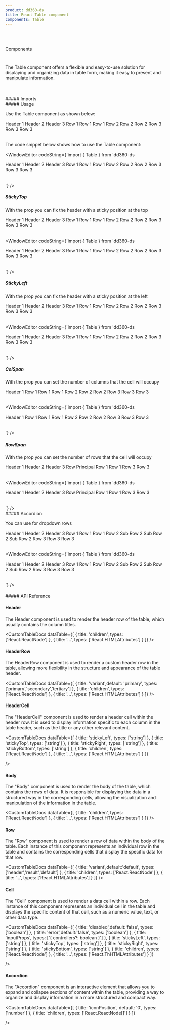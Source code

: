 ```yaml
---
product: dd360-ds
title: React Table component
components: Table
---
```


<br id='top' />
<br />

<Label>Components</Label>

# <HeaderDocCustom title="Table" pathUrl="components-table--specific-table" />


The Table component offers a flexible and easy-to-use solution for displaying and organizing data in table form, making it easy to present and manipulate information.

<br />
<br />
##### <span name="floating-nav">Imports</span>

<WindowEditor codeString="import { Table } from 'dd360-ds'" />

<br />
##### <span name="floating-nav">Usage</span>

Use the Table component as shown below:

<Playground className="gap-y-2">
    <Table className="w-96">
        <Table.Header>
          <Table.HeaderRow>
            <Table.HeaderCell>Header 1</Table.HeaderCell>
            <Table.HeaderCell>Header 2</Table.HeaderCell>
            <Table.HeaderCell>Header 3</Table.HeaderCell>
          </Table.HeaderRow>
        </Table.Header>
        <Table.Body>
          <Table.HeaderRow>
            <Table.Cell>Row 1</Table.Cell>
            <Table.Cell>Row 1</Table.Cell>
            <Table.Cell>Row 1</Table.Cell>
          </Table.HeaderRow>
          <Table.HeaderRow>
            <Table.Cell>Row 2</Table.Cell>
            <Table.Cell>Row 2</Table.Cell>
            <Table.Cell>Row 2</Table.Cell>
          </Table.HeaderRow>
          <Table.HeaderRow>
            <Table.Cell>Row 3</Table.Cell>
            <Table.Cell>Row 3</Table.Cell>
            <Table.Cell>Row 3</Table.Cell>
          </Table.HeaderRow>
        </Table.Body>
      </Table>
</Playground>

The code snippet below shows how to use the Table component:

<WindowEditor
    codeString={`import { Table } from 'dd360-ds
  
<Table className="w-96">
    <Table.Header>
      <Table.HeaderRow>
        <Table.HeaderCell>Header 1</Table.HeaderCell>
        <Table.HeaderCell>Header 2</Table.HeaderCell>
        <Table.HeaderCell>Header 3</Table.HeaderCell>
      </Table.HeaderRow>
    </Table.Header>
    <Table.Body>
      <Table.HeaderRow>
        <Table.Cell>Row 1</Table.Cell>
        <Table.Cell>Row 1</Table.Cell>
        <Table.Cell>Row 1</Table.Cell>
      </Table.HeaderRow>
      <Table.HeaderRow>
        <Table.Cell>Row 2</Table.Cell>
        <Table.Cell>Row 2</Table.Cell>
        <Table.Cell>Row 2</Table.Cell>
      </Table.HeaderRow>
      <Table.HeaderRow>
        <Table.Cell>Row 3</Table.Cell>
        <Table.Cell>Row 3</Table.Cell>
        <Table.Cell>Row 3</Table.Cell>
      </Table.HeaderRow>
    </Table.Body>
</Table>
    `}
/>

<br />

##### <span name="floating-nav">StickyTop</span>

With the prop <TagDocs text='stickyTop' /> you can fix the header with a sticky position at the top

<Playground className="gap-y-2">
   <Table className="h-24 w-96">
    <Table.Header>
      <Table.HeaderRow>
        <Table.HeaderCell stickyTop="0px">Header 1</Table.HeaderCell>
        <Table.HeaderCell stickyTop="0px">Header 2</Table.HeaderCell>
        <Table.HeaderCell stickyTop="0px">Header 3</Table.HeaderCell>
      </Table.HeaderRow>
    </Table.Header>
    <Table.Body>
      <Table.Row>
        <Table.Cell>Row 1</Table.Cell>
        <Table.Cell>Row 1</Table.Cell>
        <Table.Cell>Row 1</Table.Cell>
      </Table.Row>
      <Table.Row>
        <Table.Cell>Row 2</Table.Cell>
        <Table.Cell>Row 2</Table.Cell>
        <Table.Cell>Row 2</Table.Cell>
      </Table.Row>
      <Table.Row>
        <Table.Cell>Row 3</Table.Cell>
        <Table.Cell>Row 3</Table.Cell>
        <Table.Cell>Row 3</Table.Cell>
      </Table.Row>
    </Table.Body>
</Table>
</Playground>


<WindowEditor
    codeString={`import { Table } from 'dd360-ds
  
<Table className="w-96">
    <Table.Header>
      <Table.HeaderRow>
        <Table.HeaderCell stickyTop="0px">Header 1</Table.HeaderCell>
        <Table.HeaderCell stickyTop="0px">Header 2</Table.HeaderCell>
        <Table.HeaderCell stickyTop="0px">Header 3</Table.HeaderCell>
      </Table.HeaderRow>
    </Table.Header>
    <Table.Body>
      <Table.Row>
        <Table.Cell>Row 1</Table.Cell>
        <Table.Cell>Row 1</Table.Cell>
        <Table.Cell>Row 1</Table.Cell>
      </Table.Row>
      <Table.Row>
        <Table.Cell>Row 2</Table.Cell>
        <Table.Cell>Row 2</Table.Cell>
        <Table.Cell>Row 2</Table.Cell>
      </Table.Row>
      <Table.Row>
        <Table.Cell>Row 3</Table.Cell>
        <Table.Cell>Row 3</Table.Cell>
        <Table.Cell>Row 3</Table.Cell>
      </Table.Row>
    </Table.Body>
</Table>
    `}
/>


<br />

##### <span name="floating-nav">StickyLeft</span>

With the prop <TagDocs text='stickyLeft' /> you can fix the header with a sticky position at the left

<Playground className="gap-y-2">
   <Table className="w-52">
    <Table.Header>
      <Table.HeaderRow>
        <Table.HeaderCell style={{minWidth:"100px"}} stickyLeft="0px">Header 1</Table.HeaderCell>
        <Table.HeaderCell style={{minWidth:"100px"}}>Header 2</Table.HeaderCell>
        <Table.HeaderCell style={{minWidth:"100px"}}>Header 3</Table.HeaderCell>
      </Table.HeaderRow>
    </Table.Header>
    <Table.Body>
      <Table.Row>
        <Table.Cell stickyLeft="0px">Row 1</Table.Cell>
        <Table.Cell>Row 1</Table.Cell>
        <Table.Cell>Row 1</Table.Cell>
      </Table.Row>
      <Table.Row>
        <Table.Cell stickyLeft="0px">Row 2</Table.Cell>
        <Table.Cell>Row 2</Table.Cell>
        <Table.Cell>Row 2</Table.Cell>
      </Table.Row>
      <Table.Row>
        <Table.Cell stickyLeft="0px">Row 3</Table.Cell>
        <Table.Cell>Row 3</Table.Cell>
        <Table.Cell>Row 3</Table.Cell>
      </Table.Row>
    </Table.Body>
</Table>
</Playground>


<WindowEditor
    codeString={`import { Table } from 'dd360-ds
  
 <Table className="w-52">
    <Table.Header>
      <Table.HeaderRow>
        <Table.HeaderCell stickyLeft="0px">Header 1</Table.HeaderCell>
        <Table.HeaderCell>Header 2</Table.HeaderCell>
        <Table.HeaderCell>Header 3</Table.HeaderCell>
      </Table.HeaderRow>
    </Table.Header>
    <Table.Body>
      <Table.Row>
        <Table.Cell stickyLeft="0px">Row 1</Table.Cell>
        <Table.Cell>Row 1</Table.Cell>
        <Table.Cell>Row 1</Table.Cell>
      </Table.Row>
      <Table.Row>
        <Table.Cell stickyLeft="0px">Row 2</Table.Cell>
        <Table.Cell>Row 2</Table.Cell>
        <Table.Cell>Row 2</Table.Cell>
      </Table.Row>
      <Table.Row>
        <Table.Cell stickyLeft="0px">Row 3</Table.Cell>
        <Table.Cell>Row 3</Table.Cell>
        <Table.Cell>Row 3</Table.Cell>
      </Table.Row>
    </Table.Body>
</Table>
    `}
/>


<br />

##### <span name="floating-nav">ColSpan</span>

With the prop <TagDocs text='colSpan' /> you can set the number of columns that the cell will occupy

<Playground className="gap-y-2">
   <Table className="w-52">
    <Table.Header>
      <Table.HeaderRow>
        <Table.HeaderCell colSpan={3}>Header 1</Table.HeaderCell>
      </Table.HeaderRow>
    </Table.Header>
    <Table.Body>
      <Table.Row>
        <Table.Cell>Row 1</Table.Cell>
        <Table.Cell>Row 1</Table.Cell>
        <Table.Cell>Row 1</Table.Cell>
      </Table.Row>
      <Table.Row>
        <Table.Cell>Row 2</Table.Cell>
        <Table.Cell>Row 2</Table.Cell>
        <Table.Cell>Row 2</Table.Cell>
      </Table.Row>
      <Table.Row>
        <Table.Cell>Row 3</Table.Cell>
        <Table.Cell>Row 3</Table.Cell>
        <Table.Cell>Row 3</Table.Cell>
      </Table.Row>
    </Table.Body>
</Table>
</Playground>


<WindowEditor
    codeString={`import { Table } from 'dd360-ds
  
  <Table className="w-52">
    <Table.Header>
      <Table.HeaderRow>
        <Table.HeaderCell colSpan={3}>Header 1</Table.HeaderCell>
      </Table.HeaderRow>
    </Table.Header>
    <Table.Body>
      <Table.Row>
        <Table.Cell>Row 1</Table.Cell>
        <Table.Cell>Row 1</Table.Cell>
        <Table.Cell>Row 1</Table.Cell>
      </Table.Row>
      <Table.Row>
        <Table.Cell>Row 2</Table.Cell>
        <Table.Cell>Row 2</Table.Cell>
        <Table.Cell>Row 2</Table.Cell>
      </Table.Row>
      <Table.Row>
        <Table.Cell>Row 3</Table.Cell>
        <Table.Cell>Row 3</Table.Cell>
        <Table.Cell>Row 3</Table.Cell>
      </Table.Row>
    </Table.Body>
</Table>
    `}
/>


<br />

##### <span name="floating-nav">RowSpan</span>

With the prop <TagDocs text='rowSpan' /> you can set the number of rows that the cell will occupy

<Playground className="gap-y-2">
   <Table className="w-96">
    <Table.Header>
      <Table.HeaderRow>
    <Table.HeaderCell >Header 1</Table.HeaderCell>
        <Table.HeaderCell>Header 2</Table.HeaderCell>
        <Table.HeaderCell>Header 3</Table.HeaderCell>
      </Table.HeaderRow>
    </Table.Header>
    <Table.Body>
      <Table.Row>
        <Table.Cell rowSpan={2}>Row Principal</Table.Cell>
         <Table.Cell>Row 1</Table.Cell>
          <Table.Cell>Row 1</Table.Cell>
    </Table.Row>
      <Table.Row>
        <Table.Cell>Row 3</Table.Cell>
        <Table.Cell>Row 3</Table.Cell>
      </Table.Row>
    </Table.Body>
</Table>
</Playground>


<WindowEditor
    codeString={`import { Table } from 'dd360-ds
  
 <Table className="w-96">
    <Table.Header>
    <Table.HeaderCell >Header 1</Table.HeaderCell>
      <Table.HeaderRow>
        <Table.HeaderCell>Header 2</Table.HeaderCell>
        <Table.HeaderCell>Header 3</Table.HeaderCell>
      </Table.HeaderRow>
    </Table.Header>
    <Table.Body>
      <Table.Row>
        <Table.Cell rowSpan={2}>Row Principal</Table.Cell>
         <Table.Cell>Row 1</Table.Cell>
          <Table.Cell>Row 1</Table.Cell>
    </Table.Row>
      <Table.Row>
        <Table.Cell>Row 3</Table.Cell>
        <Table.Cell>Row 3</Table.Cell>
      </Table.Row>
    </Table.Body>
</Table>
    `}
/>


<br />
##### <span name="floating-nav">Accordion</span>

You can use <TagDocs text='Table.Accordion' /> for dropdown rows

<Playground className="gap-y-2">
    <Table className="w-96">
        <Table.Header>
          <Table.HeaderRow>
            <Table.HeaderCell>Header 1</Table.HeaderCell>
            <Table.HeaderCell>Header 2</Table.HeaderCell>
            <Table.HeaderCell>Header 3</Table.HeaderCell>
          </Table.HeaderRow>
        </Table.Header>
        <Table.Body>
          <Table.Row>
            <Table.Cell>Row 1</Table.Cell>
            <Table.Cell>Row 1</Table.Cell>
            <Table.Cell>Row 1</Table.Cell>
          </Table.Row>
            <Table.Accordion>
             <Table.Row>
            <Table.Cell>Row 2</Table.Cell>
            <Table.Cell></Table.Cell>
            <Table.Cell></Table.Cell>
          </Table.Row>
          <Table.Row>
            <Table.Cell>Sub Row 2</Table.Cell>
            <Table.Cell>Sub Row 2</Table.Cell>
            <Table.Cell>Sub Row 2</Table.Cell>
          </Table.Row>
            </Table.Accordion>
          <Table.Row>
            <Table.Cell>Row 3</Table.Cell>
            <Table.Cell>Row 3</Table.Cell>
            <Table.Cell>Row 3</Table.Cell>
          </Table.Row>
        </Table.Body>
      </Table>
</Playground>


<WindowEditor
    codeString={`import { Table } from 'dd360-ds
  
  <Table className="w-96">
        <Table.Header>
          <Table.HeaderRow>
            <Table.HeaderCell>Header 1</Table.HeaderCell>
            <Table.HeaderCell>Header 2</Table.HeaderCell>
            <Table.HeaderCell>Header 3</Table.HeaderCell>
          </Table.HeaderRow>
        </Table.Header>
        <Table.Body>
          <Table.Row>
            <Table.Cell>Row 1</Table.Cell>
            <Table.Cell>Row 1</Table.Cell>
            <Table.Cell>Row 1</Table.Cell>
          </Table.Row>
            <Table.Accordion>
             <Table.Row>
            <Table.Cell>Row 2</Table.Cell>
            <Table.Cell></Table.Cell>
            <Table.Cell></Table.Cell>
          </Table.Row>
          <Table.Row>
            <Table.Cell>Sub Row 2</Table.Cell>
            <Table.Cell>Sub Row 2</Table.Cell>
            <Table.Cell>Sub Row 2</Table.Cell>
          </Table.Row>
            </Table.Accordion>
          <Table.Row>
            <Table.Cell>Row 3</Table.Cell>
            <Table.Cell>Row 3</Table.Cell>
            <Table.Cell>Row 3</Table.Cell>
          </Table.Row>
        </Table.Body>
      </Table>
    `}
/>


<br />
<br />
##### <span name="floating-nav">API Reference</span>

#### <span>Header</span>

The Header component is used to render the header row of the table, which usually contains the column titles.

<CustomTableDocs
    dataTable={[
        { title: 'children', types: ['React.ReactNode'] },
        { title: '...', types: ['React.HTMLAttributes<HTMLTableSectionElement>'] }
    ]}
/>

#### <span>HeaderRow</span>
The HeaderRow component is used to render a custom header row in the table, allowing more flexibility in the structure and appearance of the table header.

<CustomTableDocs
    dataTable={[
        { title: 'variant',default: 'primary', types: ['primary','secondary','tertiary'] },
        { title: 'children', types:  ['React.ReactNode'] },
        { title: '...', types: ['React.HTMLAttributes<HTMLTableRowElement>'] }
    ]}
/>

#### <span>HeaderCell</span>
The "HeaderCell" component is used to render a header cell within the header row. It is used to display information specific to each column in the table header, such as the title or any other relevant content.

<CustomTableDocs
    dataTable={[
		  { title: 'stickyLeft', types: ['string'] },
      { title: 'stickyTop', types: ['string'] },
			{ title: 'stickyRight', types: ['string'] },
			{ title: 'stickyBottom', types: ['string'] },
      { title: 'children', types: ['React.ReactNode'] },
      { title: '...', types: ['React.HTMLAttributes<HTMLTableHeaderCellElement>'] }
    ]}

/>

#### <span>Body</span>

The "Body" component is used to render the body of the table, which contains the rows of data. It is responsible for displaying the data in a structured way in the corresponding cells, allowing the visualization and manipulation of the information in the table.

<CustomTableDocs
    dataTable={[
        { title: 'children', types: ['React.ReactNode'] },
        { title: '...', types: ['React.HTMLAttributes<HTMLTableSectionElement>'] }
    ]}
/>


#### <span>Row</span>

The "Row" component is used to render a row of data within the body of the table. Each instance of this component represents an individual row in the table and contains the corresponding cells that display the specific data for that row.

<CustomTableDocs
    dataTable={[
		  { title: 'variant',default:'default', types: ['header','result','default'] },
      { title: 'children', types: ['React.ReactNode'] },
	    { title: '...', types: ['React.HTMLAttributes<HTMLTableRowElement>'] }
    ]}
/>

#### <span>Cell</span>

The "Cell" component is used to render a data cell within a row. Each instance of this component represents an individual cell in the table and displays the specific content of that cell, such as a numeric value, text, or other data type.

<CustomTableDocs
    dataTable={[
     { title: 'disabled',default:'false', types: ['boolean'] },
     { title: 'error',default:'false', types: ['boolean'] },
		 { title: 'inputProps', types: ['{ controllers?: boolean }'] },
     { title: 'stickyLeft', types: ['string'] },
     { title: 'stickyTop', types: ['string'] },
		 { title: 'stickyRight', types: ['string'] },
		 { title: 'stickyBottom', types: ['string'] },
     { title: 'children', types: ['React.ReactNode'] },
     { title: '...', types: ['React.ThHTMLAttributes<HTMLTableCellElement>'] }
    ]}

/>

#### <span>Accordion</span>

The "Accordion" component is an interactive element that allows you to expand and collapse sections of content within the table, providing a way to organize and display information in a more structured and compact way.

<CustomTableDocs
    dataTable={[
        { title: 'iconPosition', default: '0', types: ['number'] },
    		{ title: 'children', types: ['React.ReactNode[]'] }
    ]}

/>

<AlertReactKnowledge />

<BackAndForwardController />
